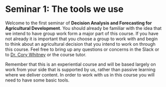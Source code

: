 # Seminar 1: The tools we use {#tools} 
<!-- use the {#tools} syntax to create a label that can be referenced with [Tools we use](#tools) -->

Welcome to the first seminar of **Decision Analysis and Forecasting for Agricultural Development**. You should already be familiar with the idea that we intend to have group work form a major part of this course. If you have not already it is important that you choose a group to work with and begin to think about an agricultural decision that you intend to work on through this course. Feel free to bring up any questions or concerns in the Slack or to [Dr. Cory Whitney](mailto:cory.whitney@uni-bonn.de?subject=[Seminar_4]%20Decision%20Analysis%20Lecture) or the course tutor.

Remember that this is an experiential course and will be based largely on work from your side that is supported by us, rather than passive learning where we deliver content. In order to work with us in this course you will need to have some basic tools.

<!-- remake and embed youtube video on tools from the R course -->